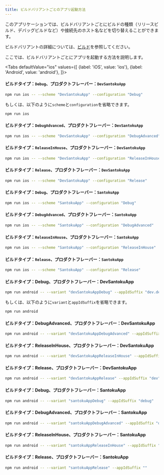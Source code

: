 ```yaml
---
title: ビルドバリアントごとのアプリ起動方法
---
```



このアプリケーションでは、ビルドバリアントごとにビルドの種類（リリースビルド、デバッグビルドなど）や接続先のホスト名などを切り替えることができます。

ビルドバリアントの詳細については、[ビルド](../build-configuration.mdx)を参照してください。

ここでは、ビルドバリアントごとにアプリを起動する方法を説明します。

<!-- textlint-disable ja-technical-writing/sentence-length,ja-technical-writing/max-comma,ja-spacing/ja-no-space-around-parentheses,jtf-style/3.3.かっこ類と隣接する文字の間のスペースの有無,ja-technical-writing/ja-no-mixed-period,ja-technical-writing/no-unmatched-pair -->

<Tabs
  defaultValue="ios"
  values={[
    {label: 'iOS', value: 'ios'},
    {label: 'Android', value: 'android'},
  ]}>

<!-- textlint-enable ja-technical-writing/sentence-length,ja-technical-writing/max-comma,ja-spacing/ja-no-space-around-parentheses,jtf-style/3.3.かっこ類と隣接する文字の間のスペースの有無,ja-technical-writing/ja-no-mixed-period,ja-technical-writing/no-unmatched-pair -->

<TabItem value="ios">

#### ビルドタイプ：`Debug`、プロダクトフレーバー：`DevSantokuApp`

```bash
npm run ios -- --scheme "DevSantokuApp" --configuration "Debug"
```

もしくは、以下のように`scheme`と`configuration`を省略できます。

```bash
npm run ios
```

#### ビルドタイプ：`DebugAdvanced`、プロダクトフレーバー：`DevSantokuApp`

```bash
npm run ios -- --scheme "DevSantokuApp" --configuration "DebugAdvanced"
```

#### ビルドタイプ：`ReleaseInHouse`、プロダクトフレーバー：`DevSantokuApp`

```bash
npm run ios -- --scheme "DevSantokuApp" --configuration "ReleaseInHouse"
```

#### ビルドタイプ：`Release`、プロダクトフレーバー：`DevSantokuApp`

```bash
npm run ios -- --scheme "DevSantokuApp" --configuration "Release"
```

#### ビルドタイプ：`Debug`、プロダクトフレーバー：`SantokuApp`

```bash
npm run ios -- --scheme "SantokuApp" --configuration "Debug"
```

#### ビルドタイプ：`DebugAdvanced`、プロダクトフレーバー：`SantokuApp`

```bash
npm run ios -- --scheme "SantokuApp" --configuration "DebugAdvanced"
```

#### ビルドタイプ：`ReleaseInHouse`、プロダクトフレーバー：`SantokuApp`

```bash
npm run ios -- --scheme "SantokuApp" --configuration "ReleaseInHouse"
```

#### ビルドタイプ：`Release`、プロダクトフレーバー：`SantokuApp`

```bash
npm run ios -- --scheme "SantokuApp" --configuration "Release"
```

</TabItem>

<TabItem value="android">

#### ビルドタイプ：Debug、プロダクトフレーバー：DevSantokuApp

```bash
npm run android -- --variant "devSantokuAppDebug" --appIdSuffix "dev.debug"
```

もしくは、以下のように`variant`と`appIdSuffix`を省略できます。

```bash
npm run android
```

#### ビルドタイプ：DebugAdvanced、プロダクトフレーバー：DevSantokuApp

```bash
npm run android -- --variant "devSantokuAppDebugAdvanced" --appIdSuffix "dev.debugAdvanced"
```

#### ビルドタイプ：ReleaseInHouse、プロダクトフレーバー：DevSantokuApp

```bash
npm run android -- --variant "devSantokuAppReleaseInHouse" --appIdSuffix "dev.house"
```

#### ビルドタイプ：Release、プロダクトフレーバー：DevSantokuApp

```bash
npm run android -- --variant "devSantokuAppRelease" --appIdSuffix "dev"
```

#### ビルドタイプ：Debug、プロダクトフレーバー：SantokuApp

```bash
npm run android -- --variant "santokuAppDebug" --appIdSuffix "debug"
```

#### ビルドタイプ：DebugAdvanced、プロダクトフレーバー：SantokuApp

```bash
npm run android -- --variant "santokuAppDebugAdvanced" --appIdSuffix "debugAdvanced"
```

#### ビルドタイプ：ReleaseInHouse、プロダクトフレーバー：SantokuApp

```bash
npm run android -- --variant "santokuAppReleaseInHouse" --appIdSuffix "house"
```

#### ビルドタイプ：Release、プロダクトフレーバー：SantokuApp

```bash
npm run android -- --variant "santokuAppRelease" --appIdSuffix ""
```

</TabItem>

</Tabs>

